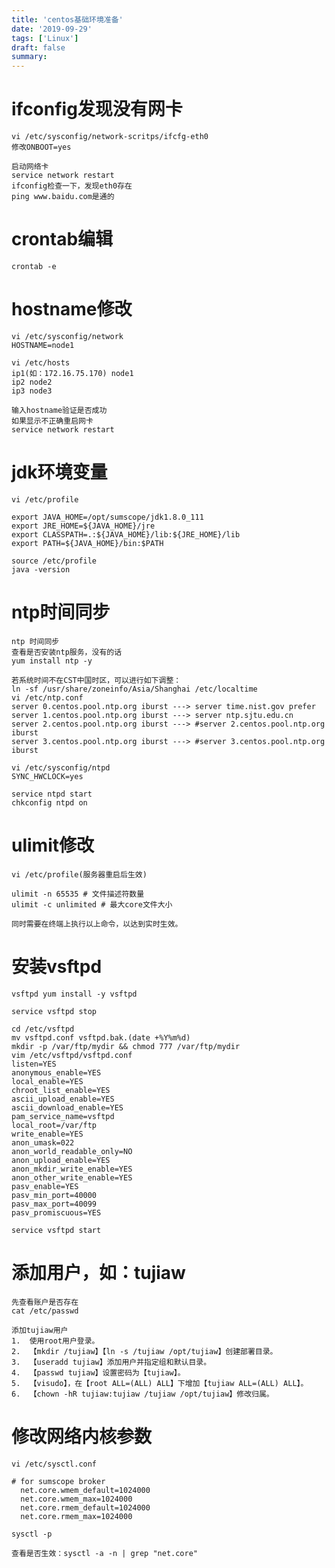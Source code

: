 ```yaml
---
title: 'centos基础环境准备'
date: '2019-09-29'
tags: ['Linux']
draft: false
summary: 
---
```


# ifconfig发现没有网卡
```
vi /etc/sysconfig/network-scritps/ifcfg-eth0
修改ONBOOT=yes

启动网络卡
service network restart
ifconfig检查一下，发现eth0存在
ping www.baidu.com是通的
```

# crontab编辑
```
crontab -e
```

# hostname修改
```
vi /etc/sysconfig/network
HOSTNAME=node1

vi /etc/hosts
ip1(如：172.16.75.170) node1
ip2 node2
ip3 node3

输入hostname验证是否成功
如果显示不正确重启网卡
service network restart
```

# jdk环境变量
```
vi /etc/profile

export JAVA_HOME=/opt/sumscope/jdk1.8.0_111
export JRE_HOME=${JAVA_HOME}/jre
export CLASSPATH=.:${JAVA_HOME}/lib:${JRE_HOME}/lib
export PATH=${JAVA_HOME}/bin:$PATH

source /etc/profile
java -version

```

# ntp时间同步
```
ntp 时间同步 
查看是否安装ntp服务，没有的话
yum install ntp -y 

若系统时间不在CST中国时区，可以进行如下调整： 
ln -sf /usr/share/zoneinfo/Asia/Shanghai /etc/localtime 
vi /etc/ntp.conf 
server 0.centos.pool.ntp.org iburst ---> server time.nist.gov prefer 
server 1.centos.pool.ntp.org iburst ---> server ntp.sjtu.edu.cn 
server 2.centos.pool.ntp.org iburst ---> #server 2.centos.pool.ntp.org iburst 
server 3.centos.pool.ntp.org iburst ---> #server 3.centos.pool.ntp.org iburst 

vi /etc/sysconfig/ntpd 
SYNC_HWCLOCK=yes

service ntpd start 
chkconfig ntpd on
```

# ulimit修改
```
vi /etc/profile(服务器重启后生效)

ulimit -n 65535 # 文件描述符数量
ulimit -c unlimited # 最大core文件大小

同时需要在终端上执行以上命令，以达到实时生效。
```

# 安装vsftpd
```
vsftpd yum install -y vsftpd

service vsftpd stop

cd /etc/vsftpd 
mv vsftpd.conf vsftpd.bak.(date +%Y%m%d)
mkdir -p /var/ftp/mydir && chmod 777 /var/ftp/mydir
vim /etc/vsftpd/vsftpd.conf
listen=YES
anonymous_enable=YES
local_enable=YES
chroot_list_enable=YES
ascii_upload_enable=YES
ascii_download_enable=YES
pam_service_name=vsftpd
local_root=/var/ftp
write_enable=YES
anon_umask=022
anon_world_readable_only=NO
anon_upload_enable=YES
anon_mkdir_write_enable=YES
anon_other_write_enable=YES
pasv_enable=YES
pasv_min_port=40000
pasv_max_port=40099
pasv_promiscuous=YES

service vsftpd start
```

# 添加用户，如：tujiaw
```
先查看账户是否存在
cat /etc/passwd

添加tujiaw用户
1.	使用root用户登录。
2.	【mkdir /tujiaw】【ln -s /tujiaw /opt/tujiaw】创建部署目录。
3.	【useradd tujiaw】添加用户并指定组和默认目录。
4.	【passwd tujiaw】设置密码为【tujiaw】。
5.	【visudo】，在【root ALL=(ALL) ALL】下增加【tujiaw ALL=(ALL) ALL】。
6.	【chown -hR tujiaw:tujiaw /tujiaw /opt/tujiaw】修改归属。
```

# 修改网络内核参数
```
vi /etc/sysctl.conf

# for sumscope broker
  net.core.wmem_default=1024000
  net.core.wmem_max=1024000
  net.core.rmem_default=1024000
  net.core.rmem_max=1024000
  
sysctl -p

查看是否生效：sysctl -a -n | grep "net.core"
```